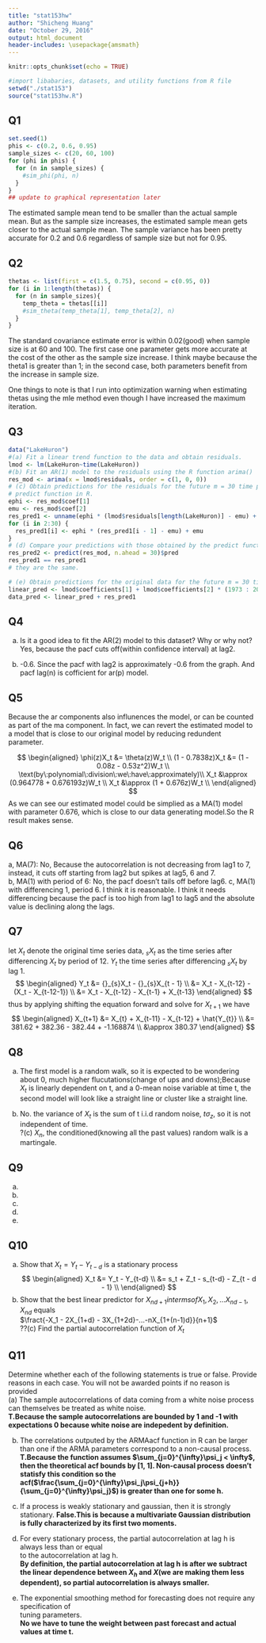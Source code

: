 ```yaml
---
title: "stat153hw"
author: "Shicheng Huang"
date: "October 29, 2016"
output: html_document
header-includes: \usepackage{amsmath}
---
```


```r
knitr::opts_chunk$set(echo = TRUE)

#import libabaries, datasets, and utility functions from R file
setwd("./stat153")
source("stat153hw.R")
```

## Q1
```r
set.seed(1)
phis <- c(0.2, 0.6, 0.95)
sample_sizes <- c(20, 60, 100)
for (phi in phis) {
  for (n in sample_sizes) {
    #sim_phi(phi, n)
  }
}
## update to graphical representation later
```
The estimated sample mean tend to be smaller than the actual sample mean. But as the sample size increases, the estimated sample mean gets closer to the actual sample mean.
The sample variance has been pretty accurate for 0.2 and 0.6 regardless of sample size but not for 0.95. 

## Q2
```r
thetas <- list(first = c(1.5, 0.75), second = c(0.95, 0))
for (i in 1:length(thetas)) {
  for (n in sample_sizes){
    temp_theta = thetas[[i]]
    #sim_theta(temp_theta[1], temp_theta[2], n)
  }
}
```
The standard covariance estimate error is within 0.02(good) when sample size is at 60 and 100. The first case one parameter gets   more accurate at the cost of the other as the sample size increase. I think maybe because the theta1 is greater than 1; in the   second case, both parameters benefit from the increase in sample size.  

One things to note is that I run into optimization warning when estimating thetas using the mle method even though I have increased the maximum iteration.

## Q3
```r
data("LakeHuron")
#(a) Fit a linear trend function to the data and obtain residuals. 
lmod <- lm(LakeHuron~time(LakeHuron))
#(b) Fit an AR(1) model to the residuals using the R function arima()
res_mod <- arima(x = lmod$residuals, order = c(1, 0, 0))
# (c) Obtain predictions for the residuals for the future m = 30 time points without using the
# predict function in R. 
ephi <- res_mod$coef[1]
emu <- res_mod$coef[2]
res_pred1 <- unname(ephi * (lmod$residuals[length(LakeHuron)] - emu) + emu)
for (i in 2:30) {
  res_pred1[i] <- ephi * (res_pred1[i - 1] - emu) + emu
}
# (d) Compare your predictions with those obtained by the predict function.
res_pred2 <- predict(res_mod, n.ahead = 30)$pred
res_pred1 == res_pred1
# they are the same.

# (e) Obtain predictions for the original data for the future m = 30 time points.
linear_pred <- lmod$coefficients[1] + lmod$coefficients[2] * (1973 : 2002)
data_pred <- linear_pred + res_pred1
```

## Q4
(a) Is it a good idea to fit the AR(2) model to this dataset? Why or why not?  
Yes, because the pacf cuts off(within confidence interval) at lag2.  

(b) -0.6. Since the pacf with lag2 is approximately -0.6 from the graph. And pacf lag(n) is cofficient for ar(p) model.

## Q5
Because the ar components also influnences the model, or can be counted as part of the ma component. In fact, we can revert the estimated model to a model that is close to our original model by reducing redundent parameter.

$$
\begin{aligned}
\phi(z)X_t &= \theta(z)W_t \\
(1 - 0.7838z)X_t &= (1 - 0.08z - 0.53z^2)W_t \\
\text(by\:polynomial\:division\:we\:have\:approximately)\\
X_t &\approx (0.964778 + 0.676193z)W_t \\
X_t &\approx (1 + 0.676z)W_t \\
\end{aligned}
$$
As we can see our estimated model could be simplied as a MA(1) model with parameter 0.676, which is close to our data generating model.So the R result makes sense.

## Q6
a, MA(7): No, Because the autocorrelation is not decreasing from lag1 to 7, instead, it cuts off starting from lag2 but spikes at lag5, 6 and 7.  
b, MA(1) with period of 6: No, the pacf doesn't tails off before lag6. 
c, MA(1) with differencing 1, period 6. I think it is reasonable. I think it needs differencing because the pacf is too high from lag1 to lag5 and the absolute value is declining along the lags.

## Q7
let $X_t$ denote the original time series data, ${}_{s}X_{t}$ as the time series after differencing $X_t$ by period of 12. $Y_t$ the time series after differencing ${}_{s}X_t$ by lag 1.  
$$
\begin{aligned}
Y_t &= {}_{s}X_t - {}_{s}X_{t - 1} \\
    &= X_t - X_{t-12} - (X_t - X_{t-12-1}) \\
    &= X_t - X_{t-12} - X_{t-1} + X_{t-13}
\end{aligned}
$$
thus by applying shifting the equation forward and solve for $X_{t+1}$ we have
$$
\begin{aligned}
X_{t+1} &= X_{t} + X_{t-11} - X_{t-12} + \hat{Y_{t}} \\
        &= 381.62 + 382.36 - 382.44 + -1.168874 \\
        &\approx 380.37
\end{aligned}
$$

## Q8 
(a) The first model is a random walk, so it is expected to be wondering about 0, much higher flucutations(change of ups and downs);Because $X_t$ is linearly dependent on t, and a 0-mean noise variable at time t, the second model will look like a straight line or cluster like a straight line.  

(b) No. the variance of $X_t$ is the sum of t i.i.d random noise, $t\sigma_{z}$, so it is not independent of time.  
?(c) $X_n$, the conditioned(knowing all the past values) random walk is a martingale.  

## Q9
(a)  
(b)  
(c)  
(d)  
(e)  

## Q10
(a) Show that $X_t = Y_t - Y_{t-d}$ is a stationary process  
$$
\begin{aligned}
X_t &= Y_t - Y_{t-d} \\
    &= s_t + Z_t - s_{t-d} - Z_{t - d - 1} \\
\end{aligned}
$$
(b) Show that the best linear predictor for $X_{nd + 1} in terms of {X_1, X_2,...X_{nd-1}, X_{nd}}$ equals  
$\fract{-X_1 - 2X_{1+d} - 3X_{1+2d}-...-nX_{1+(n-1)d}}{n+1}$  
??(c) Find the partial autocorrelation function of ${X_t}$  

## Q11
Determine whether each of the following statements is true or false. Provide reasons in each case.
You will not be awarded points if no reason is provided  
(a) The sample autocorrelations of data coming from a white noise process can themselves be
treated as white noise.  
**T.Because the sample autocorrelations are bounded by 1 and -1 with expectations 0 because white noise are indepedent by definition.** 

(b) The correlations outputed by the ARMAacf function in R can be larger than one if the
ARMA parameters correspond to a non-causal process.  
**T.Because the function assumes $\sum_{j=0}^{\infty}\psi_j < \infty$, then the theoretical acf bounds by [1, 1]. Non-causal process doesn't statisfy this condition so the acf($\frac{\sum_{j=0}^{\infty}\psi_j\psi_{j+h}}{\sum_{j=0}^{\infty}\psi_j}$) is greater than one for some h.**

(c) If a process is weakly stationary and gaussian, then it is strongly stationary. 
**False.This is because a multivariate Gaussian distribution is fully characterized by its first two moments.**  

(d) For every stationary process, the partial autocorrelation at lag h is always less than or equal  
to the autocorrelation at lag h.  
**By definition, the partial autocorrelation at lag h is after we subtract the linear dependence between $X_h$ and $X$(we are making them less dependent), so partial autocorrelation is always smaller.**

(e) The exponential smoothing method for forecasting does not require any specification of  
tuning parameters.  
**No we have to tune the weight between past forecast and actual values at time t.** 
